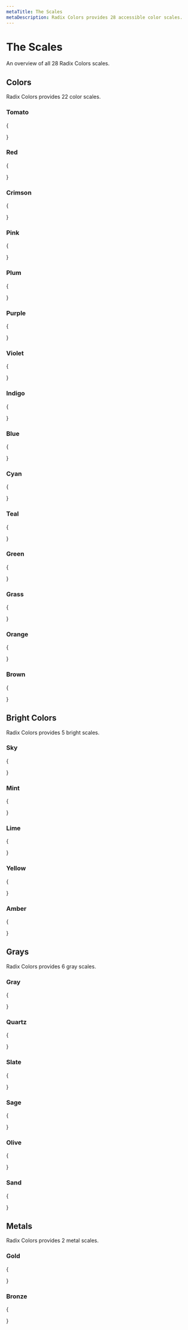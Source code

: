 ```yaml
---
metaTitle: The Scales
metaDescription: Radix Colors provides 28 accessible color scales.
---
```


# The Scales

<Description>An overview of all 28 Radix Colors scales.</Description>

## Colors

Radix Colors provides 22 color scales.

### Tomato

{

<ColorScaleGroup>
  <ColorScale label="Light" name="tomato" />
  <ColorScale label="LightA" name="tomato" />
  <ColorScale label="Dark" name="tomatoDark" />
  <ColorScale label="DarkA" name="tomatoDark" />
</ColorScaleGroup>

}

### Red

{

<ColorScaleGroup>
  <ColorScale label="Light" name="red" />
  <ColorScale label="LightA" name="red" />
  <ColorScale label="Dark" name="redDark" />
  <ColorScale label="DarkA" name="redDark" />
</ColorScaleGroup>

}

### Crimson

{

<ColorScaleGroup>
  <ColorScale label="Light" name="crimson" />
  <ColorScale label="LightA" name="crimson" />
  <ColorScale label="Dark" name="crimsonDark" />
  <ColorScale label="DarkA" name="crimsonDark" />
</ColorScaleGroup>
}

### Pink

{

<ColorScaleGroup>
  <ColorScale label="Light" name="pink" />
  <ColorScale label="LightA" name="pink" />
  <ColorScale label="Dark" name="pinkDark" />
  <ColorScale label="DarkA" name="pinkDark" />
</ColorScaleGroup>

}

### Plum

{

<ColorScaleGroup>
  <ColorScale label="Light" name="plum" />
  <ColorScale label="LightA" name="plum" />
  <ColorScale label="Dark" name="plumDark" />
  <ColorScale label="DarkA" name="plumDark" />
</ColorScaleGroup>

}

### Purple

{

<ColorScaleGroup>
  <ColorScale label="Light" name="purple" />
  <ColorScale label="LightA" name="purple" />
  <ColorScale label="Dark" name="purpleDark" />
  <ColorScale label="DarkA" name="purpleDark" />
</ColorScaleGroup>
}

### Violet

{

<ColorScaleGroup>
  <ColorScale label="Light" name="violet" />
  <ColorScale label="LightA" name="violet" />
  <ColorScale label="Dark" name="violetDark" />
  <ColorScale label="DarkA" name="violetDark" />
</ColorScaleGroup>
}

### Indigo

{

<ColorScaleGroup>
  <ColorScale label="Light" name="indigo" />
  <ColorScale label="LightA" name="indigo" />
  <ColorScale label="Dark" name="indigoDark" />
  <ColorScale label="DarkA" name="indigoDark" />
</ColorScaleGroup>
}

### Blue

{

<ColorScaleGroup>
  <ColorScale label="Light" name="blue" />
  <ColorScale label="LightA" name="blue" />
  <ColorScale label="Dark" name="blueDark" />
  <ColorScale label="DarkA" name="blueDark" />
</ColorScaleGroup>
}

### Cyan

{

<ColorScaleGroup>
  <ColorScale label="Light" name="cyan" />
  <ColorScale label="LightA" name="cyan" />
  <ColorScale label="Dark" name="cyanDark" />
  <ColorScale label="DarkA" name="cyanDark" />
</ColorScaleGroup>
}

### Teal

{

<ColorScaleGroup>
  <ColorScale label="Light" name="teal" />
  <ColorScale label="LightA" name="teal" />
  <ColorScale label="Dark" name="tealDark" />
  <ColorScale label="DarkA" name="tealDark" />
</ColorScaleGroup>

}

### Green

{

<ColorScaleGroup>
  <ColorScale label="Light" name="green" />
  <ColorScale label="LightA" name="green" />
  <ColorScale label="Dark" name="greenDark" />
  <ColorScale label="DarkA" name="greenDark" />
</ColorScaleGroup>

}

### Grass

{

<ColorScaleGroup>
  <ColorScale label="Light" name="grass" />
  <ColorScale label="LightA" name="grass" />
  <ColorScale label="Dark" name="grassDark" />
  <ColorScale label="DarkA" name="grassDark" />
</ColorScaleGroup>
}

### Orange

{

<ColorScaleGroup>
  <ColorScale label="Light" name="orange" />
  <ColorScale label="LightA" name="orange" />
  <ColorScale label="Dark" name="orangeDark" />
  <ColorScale label="DarkA" name="orangeDark" />
</ColorScaleGroup>

}

### Brown

{

<ColorScaleGroup>
  <ColorScale label="Light" name="brown" />
  <ColorScale label="LightA" name="brown" />
  <ColorScale label="Dark" name="brownDark" />
  <ColorScale label="DarkA" name="brownDark" />
</ColorScaleGroup>

}

## Bright Colors

Radix Colors provides 5 bright scales.

### Sky

{

<ColorScaleGroup>
  <ColorScale label="Light" name="sky" />
  <ColorScale label="LightA" name="sky" />
  <ColorScale label="Dark" name="skyDark" />
  <ColorScale label="DarkA" name="skyDark" />
</ColorScaleGroup>

}

### Mint

{

<ColorScaleGroup>
  <ColorScale label="Light" name="mint" />
  <ColorScale label="LightA" name="mint" />
  <ColorScale label="Dark" name="mintDark" />
  <ColorScale label="DarkA" name="mintDark" />
</ColorScaleGroup>

}

### Lime

{

<ColorScaleGroup>
  <ColorScale label="Light" name="lime" />
  <ColorScale label="LightA" name="lime" />
  <ColorScale label="Dark" name="limeDark" />
  <ColorScale label="DarkA" name="limeDark" />
</ColorScaleGroup>
}

### Yellow

{

<ColorScaleGroup>
  <ColorScale label="Light" name="yellow" />
  <ColorScale label="LightA" name="yellow" />
  <ColorScale label="Dark" name="yellowDark" />
  <ColorScale label="DarkA" name="yellowDark" />
</ColorScaleGroup>

}

### Amber

{

<ColorScaleGroup>
  <ColorScale label="Light" name="amber" />
  <ColorScale label="LightA" name="amber" />
  <ColorScale label="Dark" name="amberDark" />
  <ColorScale label="DarkA" name="amberDark" />
</ColorScaleGroup>

}

## Grays

Radix Colors provides 6 gray scales.

### Gray

{

<ColorScaleGroup>
  <ColorScale label="Light" name="gray" />
  <ColorScale label="LightA" name="gray" />
  <ColorScale label="Dark" name="grayDark" />
  <ColorScale label="DarkA" name="grayDark" />
</ColorScaleGroup>

}

### Quartz

{

<ColorScaleGroup>
  <ColorScale label="Light" name="quartz" />
  <ColorScale label="LightA" name="quartz" />
  <ColorScale label="Dark" name="quartzDark" />
  <ColorScale label="DarkA" name="quartzDark" />
</ColorScaleGroup>
}

### Slate

{

<ColorScaleGroup>
  <ColorScale label="Light" name="slate" />
  <ColorScale label="LightA" name="slate" />
  <ColorScale label="Dark" name="slateDark" />
  <ColorScale label="DarkA" name="slateDark" />
</ColorScaleGroup>

}

### Sage

{

<ColorScaleGroup>
  <ColorScale label="Light" name="sage" />
  <ColorScale label="LightA" name="sage" />
  <ColorScale label="Dark" name="sageDark" />
  <ColorScale label="DarkA" name="sageDark" />
</ColorScaleGroup>

}

### Olive

{

<ColorScaleGroup>
  <ColorScale label="Light" name="olive" />
  <ColorScale label="LightA" name="olive" />
  <ColorScale label="Dark" name="oliveDark" />
  <ColorScale label="DarkA" name="oliveDark" />
</ColorScaleGroup>
}

### Sand

{

<ColorScaleGroup>
  <ColorScale label="Light" name="sand" />
  <ColorScale label="LightA" name="sand" />
  <ColorScale label="Dark" name="sandDark" />
  <ColorScale label="DarkA" name="sandDark" />
</ColorScaleGroup>

}

## Metals

Radix Colors provides 2 metal scales.

### Gold

{

<ColorScaleGroup>
  <ColorScale label="Light" name="gold" />
  <ColorScale label="LightA" name="gold" />
  <ColorScale label="Dark" name="goldDark" />
  <ColorScale label="DarkA" name="goldDark" />
</ColorScaleGroup>

}

### Bronze

{

<ColorScaleGroup>
  <ColorScale label="Light" name="bronze" />
  <ColorScale label="LightA" name="bronze" />
  <ColorScale label="Dark" name="bronzeDark" />
  <ColorScale label="DarkA" name="bronzeDark" />
</ColorScaleGroup>

}
